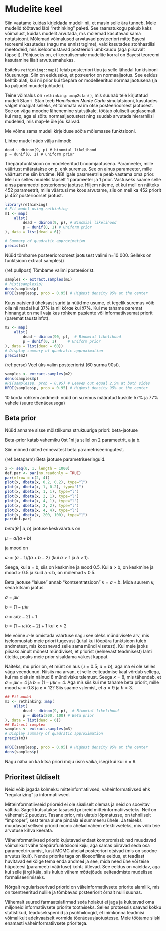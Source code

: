 
# Mudelite keel

Siin vaatame kuidas kirjeldada mudelit nii, et masin selle ära tunneb. 
Meie mudelid töötavad läbi "rethinking" paketi. 
See raamatukogu pakub kaks võimalust, kuidas mudelit arvutada, mis mõlemad kasutavad sama notatsiooni. 
Mõlemad võimalused arvutavad posteeriori mitte Bayesi teoreemi kasutades (nagu me ennist tegime), vaid kasutades stohhastilisi meetodeid, mis iseloomustavad posteeriori umbkaudu (aga piisavalt täpselt). 
Põhjuseks on, et keerulisemate mudelite korral on Bayesi teoreemi kasutamine liialt arvutusmahukas. 

Esiteks `rethinking::map()` leiab posteeriori tipu ja selle lähedal funktsiooni tõusunurga. 
Siin on eelduseks, et posteerior on normaaljaotus. 
See eeldus kehtib alati, kui nii prior kui tõepära on modelleeritud normaaljaotusena (ja ka paljudel muudel juhtudel). 

Teine võimalus on `rethinking::map2stan()`, mis suunab teie kirjutatud mudeli Stan-i. 
Stan teeb *Hamilonian Monte Carlo* simulatsiooni, kasutades valget maagiat selleks, et tõmmata valim otse posteerioorsest jaotusest. 
See on väga moodne lähenemine statistikale, töötab oluliselt aeglasemalt kui map, aga ei sõltu normaaljaotustest ning suudab arvutada hierarhilisi mudeleid, mis map-le üle jõu käivad. 

Me võime sama mudeli kirjelduse sööta mõlemasse funktsiooni.

Lihtne mudel näeb välja niimodi:

```
dead ~ dbinom(9, p) # binomial likelihood
p ~ dunif(0, 1) # uniform prior
```        

Tõepärafunktsioon on modeleeritud binoomjaotusena. 
Parameeter, mille väärtust määratakse on p, ehk suremus. 
See on ainus parameeter, mille väärtust me siin krutime.
NB! igale parameetrile peab vastama oma prior. 
Meil on selles mudelis täpselt 1 parameeter ja 1 prior. 
Vastuseks saame selle ainsa parameetri posterioorse jaotuse. 
Hiljem näeme, et kui meil on näiteks 452 parameetrit, mille väärtusi me koos arvutame, siis on meil ka 452 priorit ja 452 posterioorset jaotust.

```r
library(rethinking)
# Fit model using rethinking
m1 <- map(
    alist(
        dead ~ dbinom(9, p), # Binomial likelihood
        p ~ dunif(0, 1) # Uniform prior
), data = list(dead = 6))

# Summary of quadratic approximation
precis(m1)
```


Nüüd tõmbame posteerioroorsest jaotusest valimi n=10 000. Selleks on funktsioon extract.samples()

(ref:pullpost) Tõmbame valimi posteeriorist.

```r
samples <- extract.samples(m1)
# hist(samples$p)
dens(samples$p)
HPDI(samples$p, prob = 0.95) # Highest density 95% at the center
```

Kuus patsienti üheksast surid ja nüüd me usume, et tegelik suremus võib olla nii madal kui 37% ja nii kõrge kui 97%. Kui me tahame paremat hinnangut on meil vaja kas rohkem patsiente või informatiivsemat priorit (paremat taustainfot).


```r
m2 <- map(
    alist(
        dead ~ dbinom(90, p),  # Binomial likelihood
        p ~ dunif(0, 1)     # Uniform prior
), data = list(dead = 60))
# Display summary of quadratic approximation
precis(m2)
```

(ref:perse) Veel üks valim posteeriorist (60 surma 90st).

```r
samples <- extract.samples(m2)
dens(samples$p)
#PI(samples$p, prob = 0.95) # Leaves out equal 2.5% at both sides
HPDI(samples$p, prob = 0.95) # Highest density 95% at the center
```

10 korda rohkem andmeid: nüüd on suremus määratud kuskile 57% ja 77% vahele (suure tõenäosusega)

## Beta prior {-}

Nüüd anname sisse mõistlikuma struktuuriga priori: beta-jaotuse

Beta-prior katab vahemiku 0st 1ni ja sellel on 2 parameetrit, a ja b.

Siin mõned näited erinevatest beta parametriseeringutest.

(ref:betaparm) Beta jaotuse parametriseeringuid.

```r
x <- seq(0, 1, length = 1000)
def.par <- par(no.readonly = TRUE)
par(mfrow = c(2, 4))
plot(x, dbeta(x, 0.2, 0.2), type="l")
plot(x, dbeta(x, 1, 0.2), type="l")
plot(x, dbeta(x, 1, 1), type="l")
plot(x, dbeta(x, 2, 1), type="l")
plot(x, dbeta(x, 4, 1), type="l")
plot(x, dbeta(x, 2, 2), type="l")
plot(x, dbeta(x, 4, 4), type="l")
plot(x, dbeta(x, 200, 100), type="l")
par(def.par)
```

$beta(\theta~\vert~a,b)$ jaotuse keskväärtus on 
 
$\mu = a/(a + b)$ 
 
ja mood on 

$\omega= (a-1)/(a + b-2)$ (kui $a > 1$ ja $b > 1$). 

Seega, kui a = b, siis on keskmine ja mood 0.5. Kui a > b, on keskmine ja mood > 0.5 ja kuid a < b, on mõlemad < 0.5. 

Beta jaotuse "laiuse" annab "kontsentratsioon" $\kappa = a + b$. 
Mida suurem $\kappa$, seda kitsam jaotus.

$a = \mu\kappa$  

$b = (1-\mu)\kappa$

$a = \omega(\kappa-2) + 1$

$b = (1-\omega)(\kappa-2)+1$ kui $\kappa > 2$

Me võime $\kappa$-le omistada väärtuse nagu see oleks mündivisete arv, mis iseloomustab meie priori tugevust (juhul kui tõepära funktsioon tuleb andmetest, mis koosnevad selle sama mündi visetest). 
Kui meie jaoks piisaks ainult mõnest mündiviset, et priorist (eelnevast teadmisest) lahti ütelda, peaks meie prior sisaldama väikest kappat. 

Näiteks, mu prior on, et münt on aus ($\mu = 0.5$; $a = b$), aga ma ei ole selles väga veendunud. 
Niisiis ma arvan, et selle eelteadmise kaal võrdub sellega, kui ma oleksin näinud 8 mündiviske tulemust. 
Seega $\kappa = 8$, mis tähendab, et $a = \mu\kappa = 4$ ja $b = (1-\mu)\kappa = 4$. 
Aga mis siis kui me tahame beta priorit, mille mood $\omega = 0.8$ ja $\kappa = 12$? 
Siis saame valemist, et $a = 9$ ja $b = 3$. 


```r
## Fit model
m3 <- rethinking::map(
    alist(
        dead ~ dbinom(9, p),  # Binomial likelihood
        p ~ dbeta(200, 100) # Beta prior
), data = list(dead = 6))
## Extract samples
samples <- extract.samples(m3)
# Display summary of quadratic approximation
precis(m3)
```


```r
HPDI(samples$p, prob = 0.95) # Highest density 95% at the center
dens(samples$p)
```

Nagu näha on ka kitsa priori mõju üsna väika, isegi kui kui n = 9.

## Prioritest üldiselt {-}

Neid võib jagada kolmeks: mitteinformatiivsed, väheinformatiivsed ehk "regularizing" ja informatiivsed. 

Mitteinformatiivseid prioreid ei ole sisuliselt olemas ja neid on soovitav vältida. 
Sageli kutsutakse tasaseid prioreid mitteinformatiivseteks. 
Neil on vähemalt 2 puudust. 
Tasane prior, mis ulatub lõpmatusse, on tehniliselt "improper", sest tema alune pindala ei summeeru ühele. 
Ja teiseks muudavad sellised priorid mcmc ahelad vähem efektiivseteks, mis võib teie arvutuse kihva keerata. 

Väheinformatiivsed priorid kujutavad endast kompromissi: nad muudavad võimalikult vähe tõepärafunktsiooni kuju, aga samas piiravad seda osa parameetriruumist, kust MCMC ahelad posteeriori otsivad (mis on soodne arvutuslikult). 
Nende priorite taga on filosoofiline eeldus, et teadlast huvitavad eelkõige tema enda andmed ja see, mida need ühe või teise hüpoteesi (parameetri väärtuse) kohta ütlevad. 
See eeldus on vaieldav, aga kui selle järgi käia, siis kulub vähem mõttejõudu eelteadmiste mudelisse formaliseerimiseks. 

Nõrgalt regulariseerivad priorid on väheinformatiivsete priorite alamliik, mis on tsentreeritud nullile ja tõmbavad posteeriorit õrnalt nulli suunas. 

Vähemalt suured farmaatsiafirmad seda hoiakut ei jaga ja kulutavad oma miljoneid informatiivsete priorite tootmiseks. 
Selles protsessis saavad kokku statistikud, teaduseksperdid ja psühholoogid, et inimkonna teadmisi võimalikult adekvaatselt vormida tõenäosusjaotustesse. 
Meie töötame siiski enamasti väheinformatiivsete prioritega.
